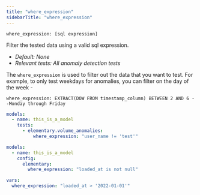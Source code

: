 ```yaml
---
title: "where_expression"
sidebarTitle: "where_expression"
---
```

<Snippet file="ai-generate-test.mdx" />

`where_expression: [sql expression]`

Filter the tested data using a valid sql expression.

- _Default: None_
- _Relevant tests: All anomaly detection tests_

The `where_expression` is used to filter out the data that you want to test. For example, to only test weekdays for anomalies, you can filter on the day of the week - 
```
where_expression: EXTRACT(DOW FROM timestamp_column) BETWEEN 2 AND 6 --Monday through Friday
```

<RequestExample>

```yml test
models:
  - name: this_is_a_model
    tests:
      - elementary.volume_anomalies:
          where_expression: "user_name != 'test'"
```

```yml model
models:
  - name: this_is_a_model
    config:
      elementary:
        where_expression: "loaded_at is not null"
```

```yml dbt_project.yml
vars:
  where_expression: "loaded_at > '2022-01-01'"
```

</RequestExample>
